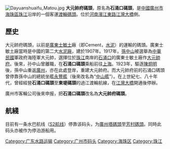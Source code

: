 [[File:Dayuanshuaifu_Matou.jpg|thumb]]
'''大元帥府碼頭'''，原名為'''石涌口碼頭'''，是[[中华人民共和国|中國]][[廣州市|廣州市]][[海珠區|海珠區]][[珠江|珠江]]沿岸的一個客運[[渡輪|渡輪]][[碼頭|碼頭]]。位於[[河南_(广州地名)|河南]][[濱江東路|濱江東路]][[江灣大橋|江灣大橋]]側。

==歷史==
大元帥府碼頭，以前是[[廣東|廣東]][[士敏土|士敏土]]廠（即Cement，[[水泥|水泥]]）的運輸的碼頭。廣東士敏土廠當時是中國的第二大[[水泥廠|水泥廠]]，建於1907年。1917年，[[孫中山|孫中山]]被選舉為[[中華民國|中華民國]]軍政府海陸軍大元帥，選擇位於[[珠江|珠江]]南岸的[[石涌口|石涌口]]的廣東士敏土廠作[[孙中山大元帅府纪念馆|大元帥府]]。後來，孙中山曾離職，在'''石涌口碼頭'''乘船前往[[上海|上海]]。1923年，驅逐[[陳炯明|陳炯明]]後，孫中山重返[[廣州|廣州]]，亦在此處登岸，重建大元帥府。而大元帥府前的石涌口碼頭曾停靠孫中山的總統坐艦[[永豐艦|永豐艦]]（後來改名為“[[中山艦|中山艦]]”）。在上世紀七、八十年代，曾經經營'''石涌口碼頭'''至'''東堤碼頭'''的過江渡輪航線，在[[江灣大橋|江灣大橋]]開通後停辦。

廣州市客輪公司後來申报，把'''石涌口碼頭'''改名為'''大元帥府碼頭'''。

==航綫==
目前有一条水巴航线（[[S2航线|S2航线]]）停靠该码头，为[[廣州塔碼頭|廣州塔碼頭]]至[[芳村碼頭|芳村碼頭]]。同時此码头亦被作为停泊游船用。


{{GZ-stub}}
{{coord|23|6|49.68|N|113|16|26.77|E|display=title|region:CH_type}}

[[Category:广东水路运输|Category:广东水路运输]]
[[Category:广州市码头|Category:广州市码头]]
[[Category:海珠区|Category:海珠区]]
[[Category:珠江|Category:珠江]]